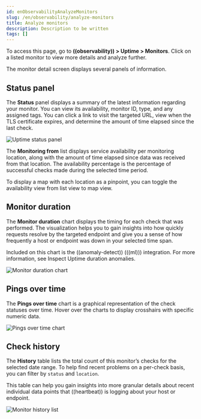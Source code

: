 ```yaml
---
id: enObservabilityAnalyzeMonitors
slug: /en/observability/analyze-monitors
title: Analyze monitors
description: Description to be written
tags: []
---
```


<div id="analyze-monitors"></div>

To access this page, go to **((observability)) > Uptime > Monitors**. Click on a listed monitor
to view more details and analyze further.

The monitor detail screen displays several panels of information.

<span id="uptime-status-panel"></span>
## Status panel

The **Status** panel displays a summary of the latest information regarding your monitor.
You can view its availability, monitor ID, type, and any assigned tags. You can click a
link to visit the targeted URL, view when the TLS certificate expires, and determine the
amount of time elapsed since the last check.

![Uptime status panel](images/uptime-status-panel.png)

The **Monitoring from** list displays service availability per monitoring location,
along with the amount of time elapsed since data was received from that location.
The availability percentage is the percentage of successful checks made during
the selected time period.

To display a map with each location as a pinpoint, you can toggle the availability view from list
view to map view.

<span id="uptime-monitor-duration"></span>
## Monitor duration

The **Monitor duration** chart displays the timing for each check that was performed. The visualization
helps you to gain insights into how quickly requests resolve by the targeted endpoint and give you a
sense of how frequently a host or endpoint was down in your selected time span.

Included on this chart is the ((anomaly-detect)) (((ml))) integration. For more information, see
<DocLink id="enObservabilityInspectUptimeDurationAnomalies">Inspect Uptime duration anomalies</DocLink>.

![Monitor duration chart](images/monitor-duration-chart.png)

<span id="uptime-pings-chart"></span>
## Pings over time

The **Pings over time** chart is a graphical representation of the check statuses over time.
Hover over the charts to display crosshairs with specific numeric data.

![Pings over time chart](images/pings-over-time.png)

<div id="uptime-history-panel"></div>

## Check history

The **History** table lists the total count of this monitor’s checks for the selected date range.
To help find recent problems on a per-check basis, you can filter by `status`
and `location`.

This table can help you gain insights into more granular details
about recent individual data points that ((heartbeat)) is logging about your host or endpoint.

![Monitor history list](images/uptime-history.png)